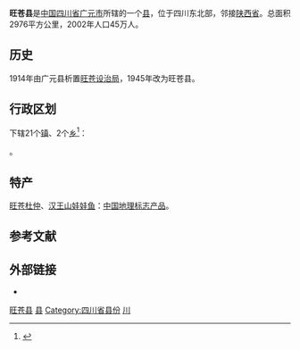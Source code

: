 {{Infobox China County
| Belong = [[四川省|四川省]][[广元市|广元市]]
| Photo = 
| Photoname = 
| officerTitle = 县委书记
| officer = 唐文辉
| officerTitle2 = 县长
| officer2 = 余飞宇
}}
'''旺苍县'''是[[中国|中国]][[四川省|四川省]][[广元市|广元市]]所辖的一个[[县|县]]，位于四川东北部，邻接[[陕西省|陕西省]]。总面积2976平方公里，2002年人口45万人。

==历史==
1914年由广元县析置[[旺苍设治局|旺苍设治局]]，1945年改为旺苍县。

== 行政区划 ==
{{PAGENAMEBASE}}下辖21个[[行政建制镇|镇]]、2个[[乡_(中华人民共和国)|乡]]<ref>{{PRC admin/ref sgc|51/08/21}}</ref>：

{{PRC admin/children|51/08/21}}。

==特产==
[[旺苍杜仲|旺苍杜仲]]、[[汉王山娃娃鱼|汉王山娃娃鱼]]：[[中国地理标志产品|中国地理标志产品]]。

== 参考文献 ==
{{reflist}}

== 外部链接 ==
* {{Official website|http://www.wangcang.gov.cn/|name=旺苍县党政公众网}}

{{旺苍县行政区划}}
{{广元市行政区划}}
{{四川行政区划}}
{{国家级贫困县|前}}

[[Category:旺苍县|]]
[[Category:广元区县|县]]
[[Category:四川省县份|Category:四川省县份]]
[[Category:原国家级贫困县|川]]